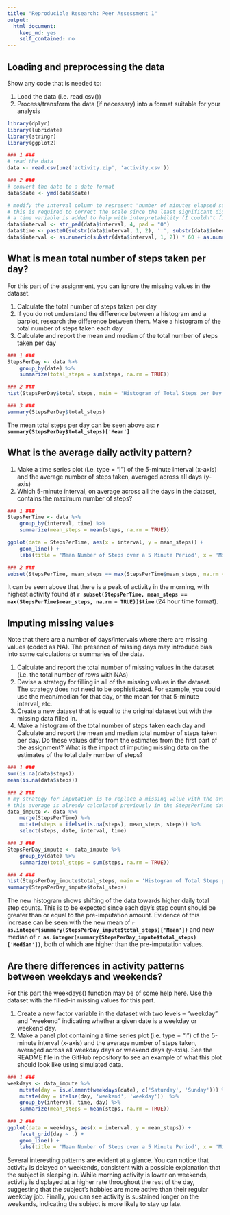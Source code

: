 ```yaml
---
title: "Reproducible Research: Peer Assessment 1"
output: 
  html_document:
    keep_md: yes
    self_contained: no
---
```


## Loading and preprocessing the data
Show any code that is needed to:  
  
1. Load the data (i.e. read.csv())  
2. Process/transform the data (if necessary) into a format suitable for your analysis  
```r
library(dplyr)
library(lubridate)
library(stringr)
library(ggplot2)

### 1 ###
# read the data
data <- read.csv(unz('activity.zip', 'activity.csv'))

### 2 ###
# convert the date to a date format
data$date <- ymd(data$date)

# modify the interval column to represent "number of minutes elapsed so far today"
# this is required to correct the scale since the least significant digits range 0-59 instead of 0-99
# a time variable is added to help with interpretability (I couldn't figure out a good way to use it directly)
data$interval <- str_pad(data$interval, 4, pad = "0")
data$time <- paste0(substr(data$interval, 1, 2), ':', substr(data$interval, 3, 4))
data$interval <- as.numeric(substr(data$interval, 1, 2)) * 60 + as.numeric(substr(data$interval, 3, 4))
```


## What is mean total number of steps taken per day?
For this part of the assignment, you can ignore the missing values in the dataset.  
  
1. Calculate the total number of steps taken per day  
2. If you do not understand the difference between a histogram and a barplot, research the difference between them. Make a histogram of the total number of steps taken each day  
3. Calculate and report the mean and median of the total number of steps taken per day  
```r

### 1 ###
StepsPerDay <- data %>%
    group_by(date) %>%
    summarize(total_steps = sum(steps, na.rm = TRUE))

### 2 ###
hist(StepsPerDay$total_steps, main = 'Histogram of Total Steps per Day', xlab = 'Total Steps')

### 3 ###
summary(StepsPerDay$total_steps)
```
The mean total steps per day can be seen above as: **`r summary(StepsPerDay$total_steps)['Mean']`**


## What is the average daily activity pattern?
1. Make a time series plot (i.e. type = "l") of the 5-minute interval (x-axis) and the average number of steps taken, averaged across all days (y-axis)  
2. Which 5-minute interval, on average across all the days in the dataset, contains the maximum number of steps?  
```r
### 1 ###
StepsPerTime <- data %>%
    group_by(interval, time) %>%
    summarize(mean_steps = mean(steps, na.rm = TRUE))

ggplot(data = StepsPerTime, aes(x = interval, y = mean_steps)) +
    geom_line() +
    labs(title = 'Mean Number of Steps over a 5 Minute Period', x = 'Minutes into Day', y = 'Mean Number of Steps')

### 2 ###
subset(StepsPerTime, mean_steps == max(StepsPerTime$mean_steps, na.rm = TRUE))
```
It can be seen above that there is a peak of activity in the morning, with highest activity found at **`r subset(StepsPerTime, mean_steps == max(StepsPerTime$mean_steps, na.rm = TRUE))$time`** (24 hour time format).

## Imputing missing values
Note that there are a number of days/intervals where there are missing values (coded as NA). The presence of missing days may introduce bias into some calculations or summaries of the data.  
  
1. Calculate and report the total number of missing values in the dataset (i.e. the total number of rows with NAs)  
2. Devise a strategy for filling in all of the missing values in the dataset. The strategy does not need to be sophisticated. For example, you could use the mean/median for that day, or the mean for that 5-minute interval, etc.  
3. Create a new dataset that is equal to the original dataset but with the missing data filled in.  
4. Make a histogram of the total number of steps taken each day and Calculate and report the mean and median total number of steps taken per day. Do these values differ from the estimates from the first part of the assignment? What is the impact of imputing missing data on the estimates of the total daily number of steps?  

```r
### 1 ###
sum(is.na(data$steps))
mean(is.na(data$steps))

### 2 ###
# my strategy for imputation is to replace a missing value with the average from that interval
# this average is already calculated previously in the StepsPerTime data frame
data_impute <- data %>%
    merge(StepsPerTime) %>%
    mutate(steps = ifelse(is.na(steps), mean_steps, steps)) %>%
    select(steps, date, interval, time)

### 3 ###
StepsPerDay_impute <- data_impute %>%
    group_by(date) %>%
    summarize(total_steps = sum(steps, na.rm = TRUE))

### 4 ###
hist(StepsPerDay_impute$total_steps, main = 'Histogram of Total Steps per Day', xlab = 'Total Steps')
summary(StepsPerDay_impute$total_steps)
```

The new histogram shows shifting of the data towards higher daily total step counts. This is to be expected since each day's step count should be greater than or equal to the pre-imputation amount. Evidence of this increase can be seen with the new mean of **`r as.integer(summary(StepsPerDay_impute$total_steps)['Mean'])`** and new median of **`r as.integer(summary(StepsPerDay_impute$total_steps)['Median'])`**, both of which are higher than the pre-imputation values.

## Are there differences in activity patterns between weekdays and weekends?
For this part the weekdays() function may be of some help here. Use the dataset with the filled-in missing values for this part.  
  
1. Create a new factor variable in the dataset with two levels – “weekday” and “weekend” indicating whether a given date is a weekday or weekend day.  
2. Make a panel plot containing a time series plot (i.e. type = "l") of the 5-minute interval (x-axis) and the average number of steps taken, averaged across all weekday days or weekend days (y-axis). See the README file in the GitHub repository to see an example of what this plot should look like using simulated data.  
```r
### 1 ###
weekdays <- data_impute %>%
    mutate(day = is.element(weekdays(date), c('Saturday', 'Sunday'))) %>%
    mutate(day = ifelse(day, 'weekend', 'weekday'))  %>%
    group_by(interval, time, day) %>%
    summarize(mean_steps = mean(steps, na.rm = TRUE))

### 2 ###
ggplot(data = weekdays, aes(x = interval, y = mean_steps)) +
    facet_grid(day ~ .) +
    geom_line() + 
    labs(title = 'Mean Number of Steps over a 5 Minute Period', x = 'Minutes into Day', y = 'Mean Number of Steps')
```
  
Several interesting patterns are evident at a glance. You can notice that activity is delayed on weekends, consistent with a possible explanation that the subject is sleeping in. While morning activity is lower on weekends, activity is displayed at a higher rate throughout the rest of the day, suggesting that the subject's hobbies are more active than their regular weekday job. Finally, you can see activity is sustained longer on the weekends, indicating the subject is more likely to stay up late.